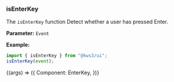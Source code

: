 
<Version />

<Meta title="Utils/2. Examples/7. EnterKey" />

### isEnterKey

The `isEnterKey` function Detect whether a user has pressed Enter.

**Parameter:**
`Event`

**Example:**

```js
import { isEnterKey } from "@kws3/ui";
isEnterKey(event);
```

<Story name="7. EnterKey" args={{}}>
  {(args) => ({
    Component: EnterKey,
  })}
</Story>
